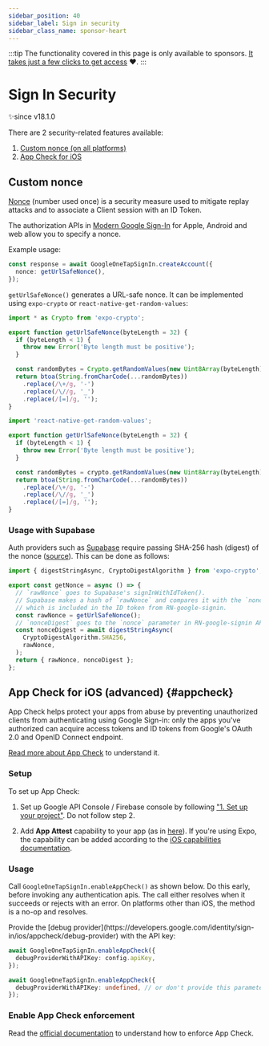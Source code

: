 ```yaml
---
sidebar_position: 40
sidebar_label: Sign in security
sidebar_class_name: sponsor-heart
---
```


:::tip
The functionality covered in this page is only available to sponsors️. [It takes just a few clicks to get access](install#accessing-the-private-package-for-sponsors) ❤️.
:::

# Sign In Security

✨since v18.1.0

There are 2 security-related features available:

1. [Custom nonce (on all platforms)](#custom-nonce)
2. [App Check for iOS](#appcheck)

## Custom nonce

[Nonce](https://en.wikipedia.org/wiki/Cryptographic_nonce) (number used once) is a security measure used to mitigate replay attacks and to associate a Client session with an ID Token.

The authorization APIs in [Modern Google Sign-In](/docs/one-tap) for Apple, Android and web allow you to specify a nonce.

Example usage:

```ts
const response = await GoogleOneTapSignIn.createAccount({
  nonce: getUrlSafeNonce(),
});
```

`getUrlSafeNonce()` generates a URL-safe nonce. It can be implemented using `expo-crypto` or `react-native-get-random-values`:


[//]: # 'or use uuid v4 with react-native-get-random-values or expo-crypto'

<Tabs>
  <TabItem value="expo-crypto" label="expo-crypto">

```ts
import * as Crypto from 'expo-crypto';

export function getUrlSafeNonce(byteLength = 32) {
  if (byteLength < 1) {
    throw new Error('Byte length must be positive');
  }

  const randomBytes = Crypto.getRandomValues(new Uint8Array(byteLength));
  return btoa(String.fromCharCode(...randomBytes))
    .replace(/\+/g, '-')
    .replace(/\//g, '_')
    .replace(/[=]/g, '');
}
```

</TabItem>

<TabItem value="react-native-get-random-values" label="react-native-get-random-values">

```ts
import 'react-native-get-random-values';

export function getUrlSafeNonce(byteLength = 32) {
  if (byteLength < 1) {
    throw new Error('Byte length must be positive');
  }

  const randomBytes = crypto.getRandomValues(new Uint8Array(byteLength));
  return btoa(String.fromCharCode(...randomBytes))
    .replace(/\+/g, '-')
    .replace(/\//g, '_')
    .replace(/[=]/g, '');
}
```

  </TabItem>
</Tabs>

### Usage with Supabase

Auth providers such as [Supabase](https://supabase.com/docs/reference/javascript/auth-signinwithidtoken) require passing SHA-256 hash (digest) of the nonce ([source](https://github.com/supabase/auth-js/blob/dfb40d24188f7e8b0d34e51ded15582086250c51/src/lib/types.ts#L612)). This can be done as follows:

```ts
import { digestStringAsync, CryptoDigestAlgorithm } from 'expo-crypto';

export const getNonce = async () => {
  // `rawNonce` goes to Supabase's signInWithIdToken().
  // Supabase makes a hash of `rawNonce` and compares it with the `nonceDigest`
  // which is included in the ID token from RN-google-signin.
  const rawNonce = getUrlSafeNonce();
  // `nonceDigest` goes to the `nonce` parameter in RN-google-signin APIs
  const nonceDigest = await digestStringAsync(
    CryptoDigestAlgorithm.SHA256,
    rawNonce,
  );
  return { rawNonce, nonceDigest };
};
```

## App Check for iOS (advanced) {#appcheck}

App Check helps protect your apps from abuse by preventing unauthorized clients from authenticating using Google Sign-in: only the apps you've authorized can acquire access tokens and ID tokens from Google's OAuth 2.0 and OpenID Connect endpoint.

[Read more about App Check](https://developers.google.com/identity/sign-in/ios/appcheck) to understand it.

### Setup

To set up App Check:

1. Set up Google API Console / Firebase console by following ["1. Set up your project"](https://developers.google.com/identity/sign-in/ios/appcheck/get-started#project-setup). Do not follow step 2.

2. Add **App Attest** capability to your app (as in [here](https://developers.google.com/identity/sign-in/ios/appcheck/get-started#install-sdk)). If you're using Expo, the capability can be added according to the [iOS capabilities documentation](https://docs.expo.dev/build-reference/ios-capabilities/).

### Usage

Call `GoogleOneTapSignIn.enableAppCheck()` as shown below. Do this early, before invoking any authentication apis. The call either resolves when it succeeds or rejects with an error. On platforms other than iOS, the method is a no-op and resolves.

<Tabs>
  <TabItem value="debug-provider" label="Debug provider">
Provide the [debug provider](https://developers.google.com/identity/sign-in/ios/appcheck/debug-provider) with the API key:

```ts
await GoogleOneTapSignIn.enableAppCheck({
  debugProviderWithAPIKey: config.apiKey,
});
```

  </TabItem>

  <TabItem value="production-environment" label="Production environment">

```ts
await GoogleOneTapSignIn.enableAppCheck({
  debugProviderWithAPIKey: undefined, // or don't provide this parameter at all
});
```

  </TabItem>
</Tabs>

### Enable App Check enforcement

Read the [official documentation](https://developers.google.com/identity/sign-in/ios/appcheck/enable-enforcement) to understand how to enforce App Check.

